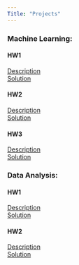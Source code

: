 ---
Title: "Projects"
---

<link rel="stylesheet" href="styles.css" type="text/css">

### Machine Learning:

#### HW1
[Description](ml_homework_1.html)  
[Solution](kristof_menyhert_machinelearnig_hw1.html)

#### HW2
[Description](ml_homework_2.html)  
[Solution](kristof_menyhert_machinelearnig_hw2.html)

#### HW3
[Description](ml_homework_3.html)  
[Solution](kristof_menyhert_machinelearnig_hw3.html)

### Data Analysis:

#### HW1
[Description](DA4_Assignment1.pptx)  
[Solution](menyhert_kristof_da4_hw1.html)

#### HW2
[Description](DA4_Assignment2-pptx)  
[Solution](menyhert_kristof_da4_hw2.html)